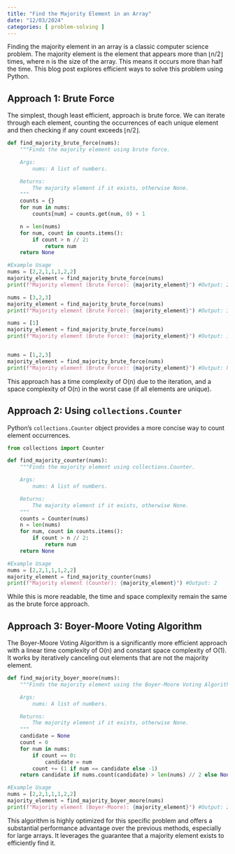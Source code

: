 ```yaml
---
title: "Find the Majority Element in an Array"
date: "12/03/2024"
categories: [ problem-solving ]
---
```


Finding the majority element in an array is a classic computer science problem.  The majority element is the element that appears more than ⌊n/2⌋ times, where n is the size of the array.  This means it occurs more than half the time.  This blog post explores efficient ways to solve this problem using Python.


## Approach 1: Brute Force

The simplest, though least efficient, approach is brute force. We can iterate through each element, counting the occurrences of each unique element and then checking if any count exceeds ⌊n/2⌋.

```python
def find_majority_brute_force(nums):
    """Finds the majority element using brute force.

    Args:
        nums: A list of numbers.

    Returns:
        The majority element if it exists, otherwise None.
    """
    counts = {}
    for num in nums:
        counts[num] = counts.get(num, 0) + 1

    n = len(nums)
    for num, count in counts.items():
        if count > n // 2:
            return num
    return None

#Example Usage
nums = [2,2,1,1,1,2,2]
majority_element = find_majority_brute_force(nums)
print(f"Majority element (Brute Force): {majority_element}") #Output: 2

nums = [3,2,3]
majority_element = find_majority_brute_force(nums)
print(f"Majority element (Brute Force): {majority_element}") #Output: 3

nums = [1]
majority_element = find_majority_brute_force(nums)
print(f"Majority element (Brute Force): {majority_element}") #Output: 1


nums = [1,2,3]
majority_element = find_majority_brute_force(nums)
print(f"Majority element (Brute Force): {majority_element}") #Output: None
```

This approach has a time complexity of O(n) due to the iteration, and a space complexity of O(n) in the worst case (if all elements are unique).


## Approach 2: Using `collections.Counter`

Python's `collections.Counter` object provides a more concise way to count element occurrences.

```python
from collections import Counter

def find_majority_counter(nums):
    """Finds the majority element using collections.Counter.

    Args:
        nums: A list of numbers.

    Returns:
        The majority element if it exists, otherwise None.
    """
    counts = Counter(nums)
    n = len(nums)
    for num, count in counts.items():
        if count > n // 2:
            return num
    return None

#Example Usage
nums = [2,2,1,1,1,2,2]
majority_element = find_majority_counter(nums)
print(f"Majority element (Counter): {majority_element}") #Output: 2
```

While this is more readable, the time and space complexity remain the same as the brute force approach.


## Approach 3: Boyer-Moore Voting Algorithm

The Boyer-Moore Voting Algorithm is a significantly more efficient approach with a linear time complexity of O(n) and constant space complexity of O(1).  It works by iteratively canceling out elements that are not the majority element.


```python
def find_majority_boyer_moore(nums):
    """Finds the majority element using the Boyer-Moore Voting Algorithm.

    Args:
        nums: A list of numbers.

    Returns:
        The majority element if it exists, otherwise None.
    """
    candidate = None
    count = 0
    for num in nums:
        if count == 0:
            candidate = num
        count += (1 if num == candidate else -1)
    return candidate if nums.count(candidate) > len(nums) // 2 else None

#Example Usage
nums = [2,2,1,1,1,2,2]
majority_element = find_majority_boyer_moore(nums)
print(f"Majority element (Boyer-Moore): {majority_element}") #Output: 2
```

This algorithm is highly optimized for this specific problem and offers a substantial performance advantage over the previous methods, especially for large arrays.  It leverages the guarantee that a majority element exists to efficiently find it.

